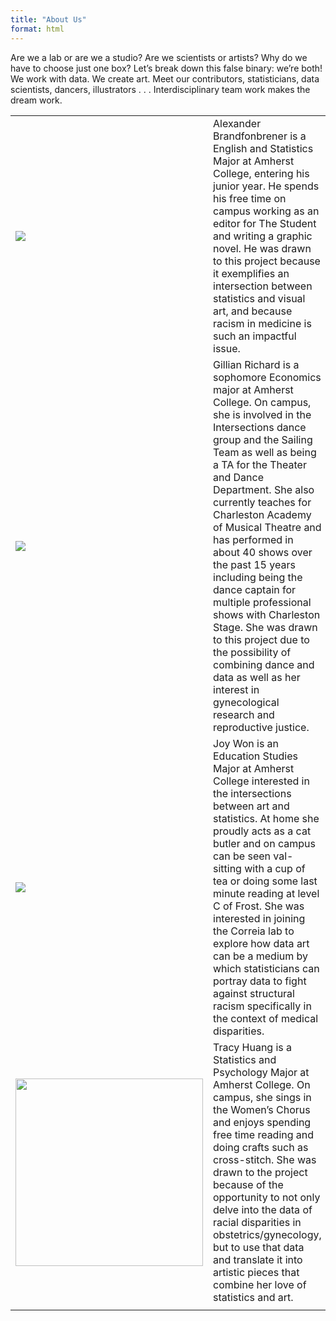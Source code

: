 ```yaml
---
title: "About Us"
format: html
---
```


Are we a lab or are we a studio? Are we scientists or artists? Why do we have to choose just one box? Let's break down this false binary: we're both! We work with data. We create art. Meet our contributors, statisticians, data scientists, dancers, illustrators . . . Interdisciplinary team work makes the dream work.

+--------------------------------------------+-------------------------------------------------------------------------------------------------------------------------------------------------------------------------------------------------------------------------------------------------------------------------------------------------------------------------------------------------------------------------------------------------------------------------------------------------------------------------------------------------------------------------------------------------------------------------------------------------------+
| ![](images/alex-profile.jpg)               | Alexander Brandfonbrener is a English and Statistics Major at Amherst College, entering his junior year. He spends his free time on campus working as an editor for The Student and writing a graphic novel. He was drawn to this project because it exemplifies an intersection between statistics and visual art, and because racism in medicine is such an impactful issue.                                                                                                                                                                                                                        |
+--------------------------------------------+-------------------------------------------------------------------------------------------------------------------------------------------------------------------------------------------------------------------------------------------------------------------------------------------------------------------------------------------------------------------------------------------------------------------------------------------------------------------------------------------------------------------------------------------------------------------------------------------------------+
| ![](images/gillian-profile.jpg)            | Gillian Richard is a sophomore Economics major at Amherst College. On campus, she is involved in the Intersections dance group and the Sailing Team as well as being a TA for the Theater and Dance Department. She also currently teaches for Charleston Academy of Musical Theatre and has performed in about 40 shows over the past 15 years including being the dance captain for multiple professional shows with Charleston Stage. She was drawn to this project due to the possibility of combining dance and data as well as her interest in gynecological research and reproductive justice. |
+--------------------------------------------+-------------------------------------------------------------------------------------------------------------------------------------------------------------------------------------------------------------------------------------------------------------------------------------------------------------------------------------------------------------------------------------------------------------------------------------------------------------------------------------------------------------------------------------------------------------------------------------------------------+
| ![](images/joy-profile.jpg)                |                                                                                                                                                                                                                                                                                                                                                                                                                                                                                                                                                                                                       |
|                                            | Joy Won is an Education Studies Major at Amherst College interested in the intersections between art and statistics. At home she proudly acts as a cat butler and on campus can be seen val-sitting with a cup of tea or doing some last minute reading at level C of Frost. She was interested in joining the Correia lab to explore how data art can be a medium by which statisticians can portray data to fight against structural racism specifically in the context of medical disparities.                                                                                                     |
+--------------------------------------------+-------------------------------------------------------------------------------------------------------------------------------------------------------------------------------------------------------------------------------------------------------------------------------------------------------------------------------------------------------------------------------------------------------------------------------------------------------------------------------------------------------------------------------------------------------------------------------------------------------+
| ![](images/tracy-profile.jpg){width="300"} |                                                                                                                                                                                                                                                                                                                                                                                                                                                                                                                                                                                                       |
|                                            | Tracy Huang is a Statistics and Psychology Major at Amherst College. On campus, she sings in the Women's Chorus and enjoys spending free time reading and doing crafts such as cross-stitch. She was drawn to the project because of the opportunity to not only delve into the data of racial disparities in obstetrics/gynecology, but to use that data and translate it into artistic pieces that combine her love of statistics and art.                                                                                                                                                          |
+--------------------------------------------+-------------------------------------------------------------------------------------------------------------------------------------------------------------------------------------------------------------------------------------------------------------------------------------------------------------------------------------------------------------------------------------------------------------------------------------------------------------------------------------------------------------------------------------------------------------------------------------------------------+
|                                            |                                                                                                                                                                                                                                                                                                                                                                                                                                                                                                                                                                                                       |
+--------------------------------------------+-------------------------------------------------------------------------------------------------------------------------------------------------------------------------------------------------------------------------------------------------------------------------------------------------------------------------------------------------------------------------------------------------------------------------------------------------------------------------------------------------------------------------------------------------------------------------------------------------------+
